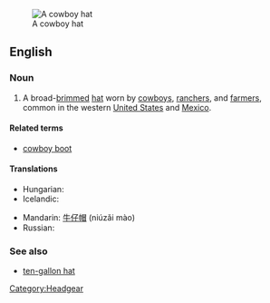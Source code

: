 [[Image:Felthat.jpg|thumb|A cowboy hat]]
==English==
{{wikipedia}}

===Noun===
{{en-noun|sg=[[cowboy]] [[hat]]}}

# A broad-[[brim]]med [[hat]] worn by [[cowboy]]s, [[rancher]]s, and [[farmer]]s, common in the western [[United States]] and [[Mexico]].

====Related terms====
* [[cowboy boot]]

====Translations====
{{trans-top|high crown, broad-brimmed hat, worn by cowboys}}
* Hungarian: {{t-|hu|cowboy kalap}}
* Icelandic: {{t|is|kúrekahattur|m}}
{{trans-mid}}
* Mandarin: [[牛仔帽]] (niúzǎi mào)
* Russian: {{t+|ru|ковбойка|f|tr=kovbójka|sc=Cyrl}}
{{trans-bottom}}

===See also===
* [[ten-gallon hat]]

[[Category:Headgear]]